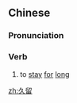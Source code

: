 ==Chinese==
{{zh-forms}}

===Pronunciation===
{{zh-pron
|m=jiǔliú
|cat=v
}}

===Verb===
{{zh-verb}}

# {{lb|zh|literary}} to [[stay]] [[for]] [[long]]

[[zh:久留]]